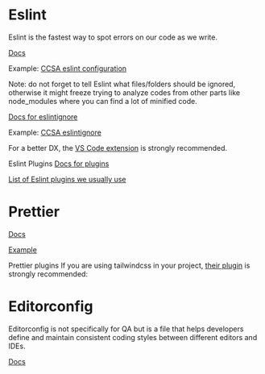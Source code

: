 
<Meta title="project-setup/Code QA" />

# Eslint

Eslint is the fastest way to spot errors on our code as we write.

[Docs](https://eslint.org/docs/latest/use/)

Example: [CCSA eslint configuration](https://github.com/Vizzuality/ccsa/blob/main/client/.eslintrc.json)

Note: do not forget to tell Eslint what files/folders should be ignored, otherwise it might freeze trying to analyze codes from other parts like node_modules where you can find a lot of minified code.

[Docs for eslintignore](https://eslint.org/docs/latest/use/configure/ignore)

Example: [CCSA eslintignore](https://github.com/Vizzuality/ccsa/blob/main/client/.eslintignore)

For a better DX, the [VS Code extension](https://github.com/Vizzuality/ccsa/blob/main/client/.eslintignore) is strongly recommended.

Eslint Plugins
[Docs for plugins](https://eslint.org/docs/latest/use/core-concepts#plugins)

[List of Eslint plugins we usually use](https://github.com/Vizzuality/ccsa/blob/main/client/.eslintrc.json#L2-L7)

# Prettier

[Docs](https://prettier.io/docs/en/)

[Example](https://github.com/Vizzuality/ccsa/blob/main/client/.prettierrc.js)

Prettier plugins
If you are using tailwindcss in your project, [their plugin](https://github.com/tailwindlabs/prettier-plugin-tailwindcss) is strongly recommended:

# Editorconfig

Editorconfig is not specifically for QA but is a file that helps developers define and maintain consistent coding styles between different editors and IDEs.

[Docs](https://editorconfig.org/#overview)
